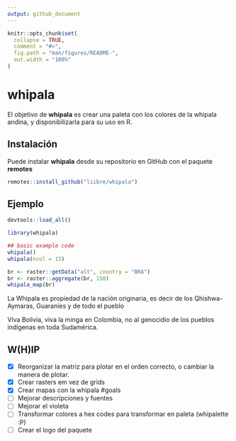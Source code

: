 ```yaml
---
output: github_document
---
```


<!-- README.md is generated from README.Rmd. Please edit that file -->

```r
knitr::opts_chunk$set(
  collapse = TRUE,
  comment = "#>",
  fig.path = "man/figures/README-",
  out.width = "100%"
)
```

# whipala

<!-- badges: start -->
<!-- badges: end -->

El objetivo de __whipala__ es crear una paleta con los colores de la whipala andina, y disponibilizarla para su uso en R.

## Instalación

Puede instalar __whipala__ desde su repositorio en GitHub con el paquete __remotes__ 

```r
remotes::install_github("liibre/whipala")
```

## Ejemplo

```r
devtools::load_all()
```

```r
library(whipala)
```



```r
## basic example code
whipala()
whipala(ncol = 13)
```

```r
br <- raster::getData("alt", country = "BRA")
br <- raster::aggregate(br, 150)
whipala_map(br)
```

La Whipala es propiedad de la nación originaria, es decir de los Qhishwa-Aymaras, Guaraníes y de todo el pueblo

Viva Bolivia, viva la minga en Colombia, no al genocidio de los pueblos indígenas en toda Sudamérica. 

## W(H)IP

- [x] Reorganizar la matriz para plotar en el orden correcto, o cambiar la manera de plotar.
- [x] Crear rasters em vez de grids
- [x] Crear mapas con la whipala #goals
- [ ] Mejorar descripciones y fuentes
- [ ] Mejorar el violeta
- [ ] Transformar colores a hex codes para transformar en paleta (whipalette :P)
- [ ] Crear el logo del paquete 

